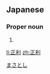 ==Japanese==
{{ja-kanjitab|正|利}}

===Proper noun===
{{ja-pos|proper|まさとし}}

# {{given name|male|lang=ja}}

[[Category:Japanese male given names|まさとし]]

[[li:正利]]
[[zh:正利]]